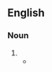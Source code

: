 ==English==

===Noun===
{{head|en|noun form}}

# {{plural of|en|enthusiasm}}
#* {{quote-book|en|author=[[wikipedia:George Orwell|George Orwell]]|title=1984|page=21|year=1948|passage=Parsons was Winston's fellow-employee at the Ministry of Truth. He was a fattish but active man of paralysing stupidity, a mass of imbecile '''enthusiasms'''}}